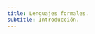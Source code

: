 ```yaml
---
title: Lenguajes formales.
subtitle: Introducción.
---
```



<Title title={frontmatter.title} />
<Subtitle content={frontmatter.subtitle} />

En la vida diaria los individuos presentamos argumentos para tratar de convencer sobre una determinada tesis a otra persona. La persona en cuestion puede no aceptar la conclusion por varias razones, principalemente por dos:

<List
  items={[
    'Porque aceptando estas como verdades no son de suficiente apoyo para la conclusion.',
    'Porque cree que una o varias de las premisas son falsas.',
  ]}
/>

Frecuentemente las razones del porque las personas estan en desacuerdo estan motivadas por la ambiguedad e imprecision del lenguaje cotidiano. Por ejemplo si decimos _"la sal es dañina para el corazón humano"_, alguien puede pensar que cualquier cantidad de esa substancia es dañina, mientras que el que dijo esa frase se refiere a los excesos en la ingesta de sal. Este tipo de ambiguedad es de caracter **semantico** porque se origina en la multiplicidad de acepciones que tiene un vocablo, o en que se le usa, sin un significado fijo.Pero la ambigüedad de un enunciado también puede provenir de la forma o el orden en que están unidas las diversas palabras que lo constituyen.

Por ejemplo:

<Comentario
  text={`Un capitán de un navio le dice a su tripulación 'Siempre que les
hablo hay un marinero que no pone atención a lo que digo'. ¿Se
infiere de ello que, de estar en lo cierto el capitán, siempre es
el mismo marinero el que no presta atención?`}
/>

A este tipo de ambiguedad la llamaremos **sintáctica**.
Pensemos ahora en cuántas equivocidades y confusiones se evitan cuando un enunciado proferido oralmente y con cierta celeridad se escribe correctamente.

<Comentario
  text={`y mi voz que madura \n
y mi voz quemadura  \n
y mi bosque madura  \n
y mi voz quema dura`}
/>

cuyas diferencias de sentido casi no se perciben al oído. O considérense la diversidad de formas en que puede entenderse una frase en la que la puntuación ha sido suprimida

<Comentario
  text={`Con ayuda de algunos amigos dictando conferencias y escribiendo
puedo sobrevivir.`}
/>

**¿Quién dicta las conferencias?**

Así como al pasar del lenguaje oral al escrito pueden evitarse ciertas imprecisiones, así también es posible aclarar más nuestros enunciados, al menos en algunos aspectos, si los expresamos en un lenguaje más conveniente a este fin que el lenguaje ordinario.
Nos concentraremos en la construcción de un lenguaje simbolico que suprima ciertas formas de ambiguedad, sobre todo de caracter sintactico y que resalte las características formales de los enunciados que determinan la corrección de los argumentos o su incorrección, ¿Por qué, desde un punto de vista lógico, sólo nos interesa eliminar las ambigüedades sintácticas y no las semánticas? mas adelante lo veremos pero que tomemos una palabra en un argumento nada tiene que ver con la correccion de este.

Por ejemplo cualquiera aceptaría que la conclusión **'el quenopodio es una angiosperma'** se sigue válidamente
de las premisas:

<Comentario
  text={`'O el quenopodio es una angiosperma o sus semillas
no están envueltas por un pericarpio' y
'Las semillas del quenopodio están envueltas por un pericarpio'`}
/>

aún cuando desconociese el significado de algunos de los términos anteriormente empleados.
